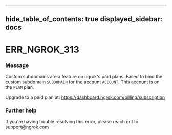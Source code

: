 

---
hide_table_of_contents: true
displayed_sidebar: docs
---


# ERR_NGROK_313

### Message
Custom subdomains are a feature on ngrok's paid plans.
Failed to bind the custom subdomain `SUBDOMAIN` for the account `ACCOUNT`.
This account is on the `PLAN` plan.

Upgrade to a paid plan at: https://dashboard.ngrok.com/billing/subscription

<ErrorDetails error="err_ngrok_313" />



### Further help
If you're having trouble resolving this error, please reach out to [support@ngrok.com](mailto:support@ngrok.com?subject=Help%20with%20ERR_NGROK_313)


